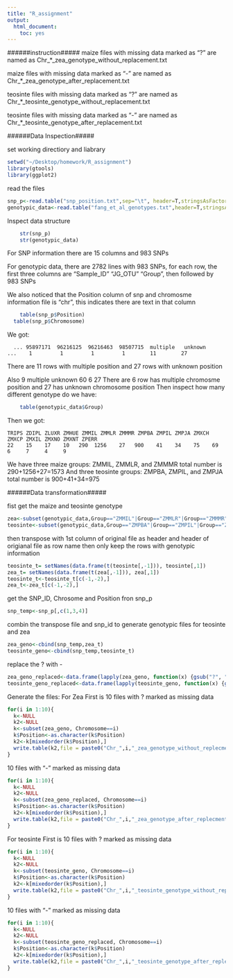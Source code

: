 ```yaml
---
title: "R_assignment"
output: 
  html_document: 
    toc: yes
---
```

######instruction#####
maize files with missing data marked as "?" are named as Chr_*_zea_genotype_without_replacement.txt

maize files with missing data marked as "-" are named as Chr_*_zea_genotype_after_replacement.txt

teosinte files with missing data marked as "?" are named as Chr_*_teosinte_genotype_without_replacement.txt

teosinte files with missing data marked as "-" are named as Chr_*_teosinte_genotype_after_replacement.txt

######Data Inspection#####

set working directiory and liabrary
```r
setwd("~/Desktop/homework/R_assignment")
library(gtools)
library(ggplot2)
```
read the files
```r
snp_p<-read.table("snp_position.txt",sep="\t", header=T,stringsAsFactors = F)
genotypic_data<-read.table("fang_et_al_genotypes.txt",header=T,stringsAsFactors = F)
```
Inspect data structure
```r
	str(snp_p)
	str(genotypic_data)
```
For SNP information there are 15 columns and 983 SNPs

For genotypic data, there are 2782 lines with 983 SNPs, for each row, the first three columns are "Sample_ID" "JG_OTU" "Group", then followed by 983 SNPs

We also noticed that the Position column of snp and chromosme information file is "chr", this indicates there are text in that column
```r
	table(snp_p$Position)
  table(snp_p$Chromosome)
```
We got:

	  ... 95897171  96216125  96216463  98507715  multiple   unknown 
    ...    1         1         1         1        11        27
There are 11 rows with multiple position and 27 rows with unknown position

Also
         9    multiple    unknown 
          60        6       27 
There are 6 row has multiple chromosme position and 27 has unknown chromosome position
Then inspect how many different genotype do we have:
```r
	table(genotypic_data$Group)
```	
Then we got:

	TRIPS ZDIPL ZLUXR ZMHUE ZMMIL ZMMLR ZMMMR ZMPBA ZMPIL ZMPJA ZMXCH ZMXCP ZMXIL ZMXNO ZMXNT ZPERR 
   	22    15    17    10   290  1256    27   900    41    34    75    69     6     7     4     9 

We have three maize groups: ZMMIL, ZMMLR, and ZMMMR total number is 290+1256+27=1573
And three teosinte groups: ZMPBA, ZMPIL, and ZMPJA total number is 900+41+34=975

######Data transformation#####

fist get the maize and teosinte genotype
```r
zea<-subset(genotypic_data,Group=="ZMMIL"|Group=="ZMMLR"|Group=="ZMMMR")
teosinte<-subset(genotypic_data,Group=="ZMPBA"|Group=="ZMPIL"|Group=="ZMPJA")
```

then transpose with 1st column of original file as header and header of origianal file as row name
then only keep the rows with genotypic information
```r
teosinte_t= setNames(data.frame(t(teosinte[,-1])), teosinte[,1])
zea_t= setNames(data.frame(t(zea[,-1])), zea[,1])
teosinte_t<-teosinte_t[c(-1,-2),]
zea_t<-zea_t[c(-1,-2),]
```
get the SNP_ID, Chrosome and Position fron snp_p
```r
snp_temp<-snp_p[,c(1,3,4)]
```

combin the transpose file and snp_id to generate genotypic files for teosinte and zea
```r
zea_geno<-cbind(snp_temp,zea_t)
teosinte_geno<-cbind(snp_temp,teosinte_t)
```
replace the ? with -
```r
zea_geno_replaced<-data.frame(lapply(zea_geno, function(x) {gsub("?", "-", x,fixed=T)}))
teosinte_geno_replaced<-data.frame(lapply(teosinte_geno, function(x) {gsub("?", "-", x,fixed=T)}))
```

Generate the files:
For Zea
First is 10 files with ? marked as missing data
```r
for(i in 1:10){
  k<-NULL
  k2<-NULL
  k<-subset(zea_geno, Chromosome==i)
  k$Position<-as.character(k$Position)
  k2<-k[mixedorder(k$Position),]
  write.table(k2,file = paste0("Chr_",i,"_zea_genotype_without_replecment.txt"),sep = "\t",row.names = F,quote = F)
}
```
10 files with "-" marked as missing data
```r
for(i in 1:10){
  k<-NULL
  k2<-NULL
  k<-subset(zea_geno_replaced, Chromosome==i)
  k$Position<-as.character(k$Position)
  k2<-k[mixedorder(k$Position),]
  write.table(k2,file = paste0("Chr_",i,"_zea_genotype_after_replecment.txt"),sep = "\t",row.names = F,quote = F)
}
```
For teosinte
First is 10 files with ? marked as missing data
```r
for(i in 1:10){
  k<-NULL
  k2<-NULL
  k<-subset(teosinte_geno, Chromosome==i)
  k$Position<-as.character(k$Position)
  k2<-k[mixedorder(k$Position),]
  write.table(k2,file = paste0("Chr_",i,"_teosinte_genotype_without_replecment.txt"),sep = "\t",row.names = F,quote = F)
}
```
10 files with "-" marked as missing data
```r
for(i in 1:10){
  k<-NULL
  k2<-NULL
  k<-subset(teosinte_geno_replaced, Chromosome==i)
  k$Position<-as.character(k$Position)
  k2<-k[mixedorder(k$Position),]
  write.table(k2,file = paste0("Chr_",i,"_teosinte_genotype_after_replecment.txt"),sep = "\t",row.names = F,quote = F)
}
```